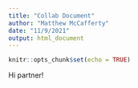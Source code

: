 ```yaml
---
title: "Collab Document"
author: "Matthew McCafferty"
date: "11/9/2021"
output: html_document
---
```


```r
knitr::opts_chunk$set(echo = TRUE)
```

Hi partner!
